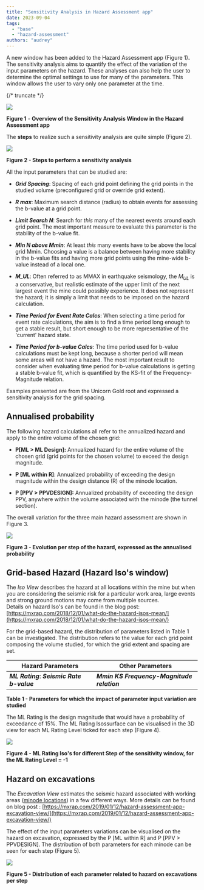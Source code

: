 ```yaml
---
title: "Sensitivity Analysis in Hazard Assessment app"
date: 2023-09-04
tags:
  - "base"
  - "hazard-assessment"
authors: "audrey"
---
```


A new window has been added to the Hazard Assessment app (Figure 1)**.** The sensitivity analysis aims to quantify the effect of the variation of the input parameters on the hazard. These analyses can also help the user to determine the optimal settings to use for many of the parameters. This window allows the user to vary only one parameter at the time.

{/* truncate */}

![](/img/Fig1-better.jpg)

**Figure 1** \- **Overview of the Sensitivity Analysis Window in the Hazard Assessment app**

The **steps** to realize such a sensitivity analysis are quite simple (Figure 2).

![](/img/Fig2.png)

**Figure 2 - Steps to perform a sensitivity analysis**

All the input parameters that can be studied are:

- **_Grid Spacing_**: Spacing of each grid point defining the grid points in the studied volume (preconfigured grid or override grid extent).

- **_R max_**: Maximum search distance (radius) to obtain events for assessing the b-value at a grid point.

- **_Limit Search N_**: Search for _this_ many of the nearest events around each grid point. The most important measure to evaluate this parameter is the stability of the b-value fit.

- **_Min N above Mmin_**: At least _this_ many events have to be above the local grid Mmin. Choosing a value is a balance between having more stability in the b-value fits and having more grid points using the mine-wide b-value instead of a local one.

- **_M_UL_**: Often referred to as MMAX in earthquake seismology, the $M_{UL}$ is a conservative, but realistic estimate of the upper limit of the next largest event the mine could possibly experience. It does not represent the hazard; it is simply a limit that needs to be imposed on the hazard calculation.

- **_Time Period for Event Rate Calcs_**: When selecting a time period for event rate calculations, the aim is to find a time period long enough to get a stable result, but short enough to be more representative of the 'current' hazard state.

- **_Time Period for b-value Calcs_**: The time period used for b-value calculations must be kept long, because a shorter period will mean some areas will not have a hazard. The most important result to consider when evaluating time period for b-value calculations is getting a stable b-value fit, which is quantified by the KS-fit of the Frequency-Magnitude relation.

Examples presented are from the Unicorn Gold root and expressed a sensitivity analysis for the grid spacing.

## Annualised probability

The following hazard calculations all refer to the annualized hazard and apply to the entire volume of the chosen grid:

- **P\[ML > ML Design\]:** Annualized hazard for the entire volume of the chosen grid (grid points for the chosen volume) to exceed the design magnitude.

- **P \[ML within R\]**: Annualized probability of exceeding the design magnitude within the design distance (R) of the minode location.

- **P \[PPV > PPVDESIGN\]:** Annualized probability of exceeding the design PPV, anywhere within the volume associated with the minode (the tunnel section).

The overall variation for the three main hazard assessment are shown in Figure 3.

![](/img/Fig3.png)

**Figure 3 - Evolution per step of the hazard, expressed as the annualised probability**

## Grid-based Hazard (Hazard Iso's window)

The _Iso View_ describes the hazard at all locations within the mine but when you are considering the seismic risk for a particular work area, large events and strong ground motions may come from multiple sources.  
Details on hazard Iso's can be found in the blog post: [https://mxrap.com/2018/12/01/what-do-the-hazard-isos-mean/](https://mxrap.com/2018/12/01/what-do-the-hazard-isos-mean/)

For the grid-based hazard, the distribution of parameters listed in Table 1 can be investigated. The distribution refers to the value for each grid point composing the volume studied, for which the grid extent and spacing are set.

| **Hazard Parameters**                             | **Other Parameters**                             |
| ------------------------------------------------- | ------------------------------------------------ |
| **_ML Rating_**: **_Seismic Rate_** **_b-value_** | **_Mmin_** **_KS Frequency-Magnitude relation_** |

**Table 1 - Parameters for which the impact of parameter input variation are studied**

The ML Rating is the design magnitude that would have a probability of exceedance of 15%. The ML Rating Isossurface can be visualised in the 3D view for each ML Rating Level ticked for each step (Figure 4).

![](/img/Fig4.png)

**Figure 4 - ML Rating Iso's for different Step of the sensitivity window, for the ML Rating Level = -1**

## Hazard on excavations

The _Excavation View_ estimates the seismic hazard associated with working areas ([minode locations](https://mxrap.com/what-are-minodes/)) in a few different ways. More details can be found on blog post : [https://mxrap.com/2019/01/12/hazard-assessment-app-excavation-view/](https://mxrap.com/2019/01/12/hazard-assessment-app-excavation-view/)

The effect of the input parameters variations can be visualised on the hazard on excavation, expressed by the P \[ML within R\] and P \[PPV > PPVDESIGN\]. The distribution of both parameters for each minode can be seen for each step (Figure 5).

![](/img/Fig5.png)

**Figure 5 - Distribution of each parameter related to hazard on excavations per step**

